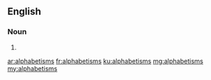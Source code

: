 ==English==

===Noun===
{{head|en}}

# {{plural of|alphabetism}}

[[ar:alphabetisms]]
[[fr:alphabetisms]]
[[ku:alphabetisms]]
[[mg:alphabetisms]]
[[my:alphabetisms]]